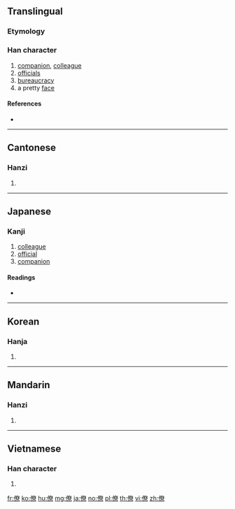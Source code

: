 ==Translingual==

===Etymology===
{{Han compound|人|尞|c1=s|c2=p|t1=person|ls=psc}}

===Han character===
{{Han char|rn=9|rad=人|as=12|sn=14|four=24296|canj=OKCF|ids=⿰亻尞}}

# [[companion]], [[colleague]]
# [[official]]s
# [[bureaucracy]]
# a pretty [[face]]

====References====
* {{Han ref|kx=0116.250|dkj=01100|dj=0248.030|hdz=10218.030|uh=50DA|ud=20698|bh=B9B1|bd=47537}}

----

==Cantonese==

===Hanzi===
{{yue-hanzi|jyut=liu4|y=liu4}}

# {{defn|lang=yue|sort=人12}}

----

==Japanese==

===Kanji===
{{ja-kanji|grade=c|rs=人12}}

# [[colleague]]
# [[official]]
# [[companion]]

====Readings====
* {{ja-readings|on=[[りょう]] (ryō)|kun=[[とも]] (tomo), [[つかさ]] (tsukasa)}}

----

==Korean==

===Hanja===
{{ko-hanja|hangeul=[[료]]|rv=ryo|mr=ryo}}

# {{defn|lang=ko|sort=人12}}

----

==Mandarin==

===Hanzi===
{{cmn-hanzi|pin=[[liáo]] ([[liao2]])|wg=liao<sup>2</sup>}}

# {{defn|lang=cmn|sort=人12}}

----

==Vietnamese==

===Han character===
{{vi-hantu|[[liêu]]|rs=人12}}

# {{defn|lang=vi}}

[[fr:僚]]
[[ko:僚]]
[[hu:僚]]
[[mg:僚]]
[[ja:僚]]
[[no:僚]]
[[pl:僚]]
[[th:僚]]
[[vi:僚]]
[[zh:僚]]